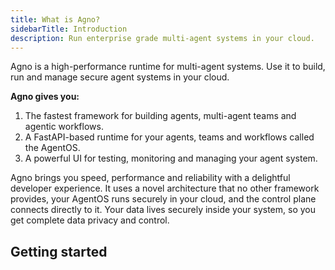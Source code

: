 ```yaml
---
title: What is Agno?
sidebarTitle: Introduction
description: Run enterprise grade multi-agent systems in your cloud.
---
```


Agno is a high-performance runtime for multi-agent systems. Use it to build, run and manage secure agent systems in your cloud.

**Agno gives you:**

1. The fastest framework for building agents, multi-agent teams and agentic workflows.
2. A FastAPI-based runtime for your agents, teams and workflows called the AgentOS.
3. A powerful UI for testing, monitoring and managing your agent system.

Agno brings you speed, performance and reliability with a delightful developer experience. It uses a novel architecture that no other framework provides, your AgentOS runs securely in your cloud, and the control plane connects directly to it. Your data lives securely inside your system, so you get complete data privacy and control.

## Getting started

<CardGroup cols={3}>
  <Card
    title="Build your first Agent"
    icon="user-astronaut"
    iconType="duotone"
    href="/introduction/agents"
  ></Card>
  <Card
    title="Run your AgentOS"
    icon="rocket-launch"
    iconType="duotone"
    href="introduction/playground"
  ></Card>
  <Card
    title="Manage your AgentOS"
    icon="rocket-launch"
    iconType="duotone"
    href="introduction/playground"
  ></Card>
</CardGroup>
